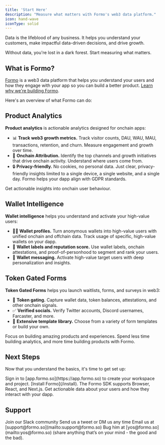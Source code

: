 ```yaml
---
title: 'Start Here'
description: "Measure what matters with Formo's web3 data platform."
icon: hand-wave
iconType: solid
---
```


<Note>
Data is the lifeblood of any business. It helps you understand your customers, make impactful data-driven decisions, and drive growth. 

Without data, you're lost in a dark forest. Start measuring what matters.
</Note>

## What is Formo?

[Formo](https://formo.so) is a web3 data platform that helps you understand your users and how they engage with your app so you can build a better product. 
[Learn why we're building Formo](https://formo.so/about).

Here's an overview of what Formo can do:

## Product Analytics

**Product analytics** is actionable analytics designed for onchain apps: 

- 📊 **Track web3 growth metrics.** Track visitor counts, DAU, WAU, MAU, transactions, retention, and churn. Measure engagement and growth over time.
- 🎯 **Onchain Attribution.** Identify the top channels and growth initiatives that drive onchain activity. Understand where users come from. 
- 🔒 **Privacy-friendly.** No cookies, no personal data. Just clear, privacy-friendly insights limited to a single device, a single website, and a single day. Formo helps your dapp align with GDPR standards.

Get actionable insights into onchain user behaviour.

## Wallet Intelligence

**Wallet intelligence** helps you understand and activate your high-value users:

-  🕵️‍♂️ **Wallet profiles.** Turn anonymous wallets into high-value users with unified onchain and offchain data. Track usage of specific, high-value wallets on your dapp. 
-  💯 **Wallet labels and reputation score.** Use wallet labels, onchain attestations, and proof-of-personhood to segment and rank your users.
-  💬 **Wallet messaging.** Activate high-value target users with deep personalization and insights.

## Token Gated Forms

**Token Gated Forms** helps you launch waitlists, forms, and surveys in web3:

-  🔐 **Token gating.** Capture wallet data, token balances, attestations, and other onchain signals.
-  ✅ **Verified socials.** Verify Twitter accounts, Discord usernames, Farcaster, and more.
-  🎨 **Extensive template library.** Choose from a variety of form templates or build your own.

Focus on building amazing products and experiences. Spend less time building analytics, and more time building products with Formo.

## Next Steps

Now that you understand the basics, it's time to get set up:

<Steps>
  <Step title="Create a workspace">
    Sign in to [app.formo.so](https://app.formo.so) to create your workspace and project.
  </Step>
  <Step title="Install Formo">
    [Install Formo](/install). The Formo SDK supports Browser, React, and Next.js. 
  </Step>
  <Step title="Success!">
    Get actionable data about your users and how they interact with your dapp.
  </Step>
</Steps>

## Support

<CardGroup cols={2}>
  <Card title="Slack" icon="slack" href="https://formo.so/slack">
    Join our Slack community
  </Card>
  <Card title="Twitter" icon="x" href="https://x.com/getformo">
    Send us a tweet or DM us any time
  </Card>
  <Card title="Email" icon="envelope" href="mailto:support@formo.so">
    Email us at [support@formo.so](mailto:support@formo.so)
  </Card>
  <Card title="Founder" icon="comments" href="mailto:yos@formo.so">
    Bug him at [yos@formo.so](mailto:yos@formo.so) (share anything that’s on your mind - the good and the bad).
  </Card>
</CardGroup>
